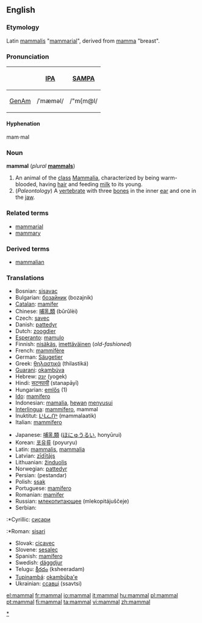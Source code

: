 {{wikipedia}}
==English==
===Etymology===
Latin [[mammalis]] "[[mammarial]]", derived from [[mamma]] "breast".

===Pronunciation===
{| border=1 cellpadding=5
! !! [[w:IPA|IPA]] !! [[w:SAMPA|SAMPA]]
|-
! [[GenAm]]
| /ˈmæməl/ || /"m{m@l/
|}

====Hyphenation====
mam·mal

===Noun===
'''mammal''' (''plural'' '''[[mammals]]''')

# An animal of the [[class]] [[Mammalia]], characterized by being warm-blooded, having [[hair]] and feeding [[milk]] to its young.
# (''Paleontology'') A [[vertebrate]] with three [[bone]]s in the inner [[ear]] and one in the [[jaw]].

===Related terms===
* [[mammarial]]
* [[mammary]]

===Derived terms===
* [[mammalian]]

=== Translations ===
{{top}}
*Bosnian: [[sisavac]] {{m}}
*Bulgarian: [[бозайник]] (bozajnik) {{m}}
*[[Catalan]]: [[mamífer]]
*Chinese: [[哺乳類]] (bǔrǔlèi)
*Czech: [[savec]] {{m}}
*Danish: [[pattedyr]]
*Dutch: [[zoogdier]] {{n}}
*[[Esperanto]]: [[mamulo]]
*Finnish: [[nisäkäs]], [[imettäväinen]] (''old-fashioned'')
*French: [[mammifère]] {{m}}
*German: [[Säugetier]] {{n}}
*Greek: [[θηλαστικά]] (thilastiká)
*[[Guarani]]: [[okambúva]]
*Hebrew: [[יונק]] (yogek)
*Hindi: [[सटनपायी]] (stanapāyī)
*Hungarian: [[emlős]] (1)
*[[Ido]]: [[mamifero]]
*Indonesian: [[mamalia]], [[hewan]] [[susu|menyusui]]
*[[Interlingua]]: [[mammifero]], mammal
*Inuktitut: [[ᒪᒻᒪᓛᑎᒃ]] (mammalaatik)
*Italian: [[mammifero]] {{m}}
{{mid}}
*Japanese: [[哺乳類]] ([[ほにゅうるい]], honyūrui)
*Korean: [[포유류]] (poyuryu)
*Latin: [[mammalis]], [[mammalia]]
*Latvian: [[zīdītājs]] {{m}}
*Lithuanian: [[žinduolis]] {{m}}
*Norwegian: [[pattedyr]] {{n}}
*Persian: {{FAchar|[[پستاندار]]}} (pestandar)
*Polish: [[ssak]] {{m}}
*Portuguese: [[mamífero]] {{m}}
*Romanian: [[mamifer]] {{n}}
*Russian: [[млекопитающее]] (mlekopitájuščeje) {{n}}
*Serbian:
:*Cyrillic: [[сисари]]
:*Roman: [[sisari]]
*Slovak: [[cicavec#Slovak|cicavec]] {{m}}
*Slovene: [[sesalec]] {{m}}
*Spanish: [[mamífero]] {{m}}
*Swedish: [[däggdjur]] {{n}}
*Telugu: [[క్షీరదం]] (ksheeradam)
*[[Tupinambá]]: [[okambúba'e]]
*Ukrainian: [[ссавці]] (ssavtsi)
{{bottom}}

[[Category:Mammals|*]]

[[el:mammal]]
[[fr:mammal]]
[[io:mammal]]
[[it:mammal]]
[[hu:mammal]]
[[pl:mammal]]
[[pt:mammal]]
[[fi:mammal]]
[[ta:mammal]]
[[vi:mammal]]
[[zh:mammal]]